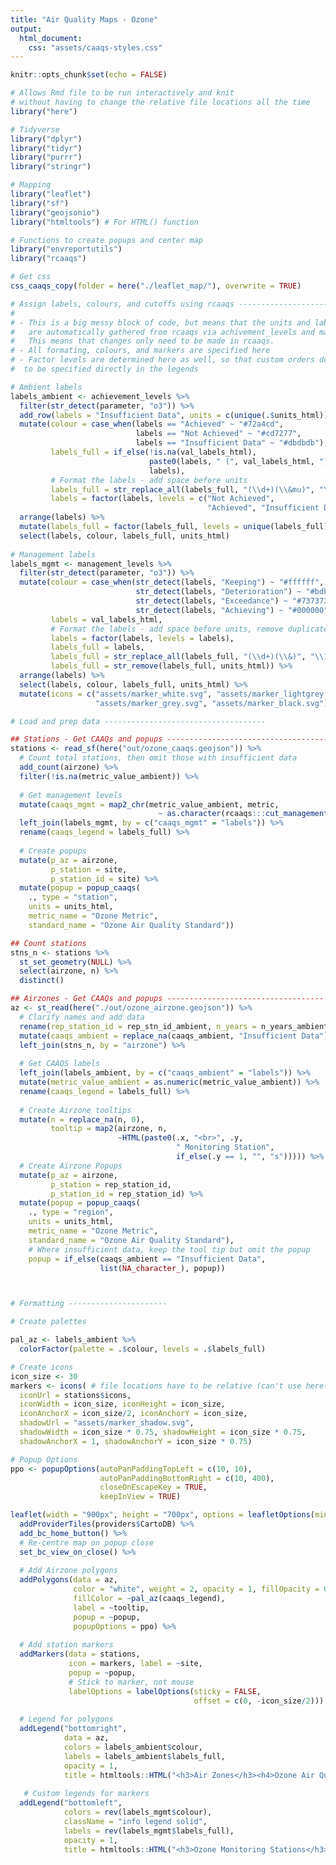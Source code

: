```yaml
---
title: "Air Quality Maps - Ozone"
output: 
  html_document:
    css: "assets/caaqs-styles.css"
---
```


```r
knitr::opts_chunk$set(echo = FALSE)

# Allows Rmd file to be run interactively and knit 
# without having to change the relative file locations all the time
library("here") 

# Tidyverse
library("dplyr")
library("tidyr")
library("purrr")
library("stringr")

# Mapping
library("leaflet")
library("sf")
library("geojsonio")
library("htmltools") # For HTML() function

# Functions to create popups and center map
library("envreportutils")
library("rcaaqs")

# Get css
css_caaqs_copy(folder = here("./leaflet_map/"), overwrite = TRUE)

# Assign labels, colours, and cutoffs using rcaaqs ----------------------------
#
# - This is a big messy block of code, but means that the units and labels
#   are automatically gathered from rcaaqs via achivement_levels and management_levels.
#   This means that changes only need to be made in rcaaqs.
# - All formating, colours, and markers are specified here
# - Factor levels are determined here as well, so that custom orders don't need
#  to be specified directly in the legends

# Ambient labels
labels_ambient <- achievement_levels %>%
  filter(str_detect(parameter, "o3")) %>%
  add_row(labels = "Insufficient Data", units = c(unique(.$units_html))) %>%
  mutate(colour = case_when(labels == "Achieved" ~ "#72a4cd",
                            labels == "Not Achieved" ~ "#cd7277",
                            labels == "Insufficient Data" ~ "#dbdbdb"),
         labels_full = if_else(!is.na(val_labels_html), 
                               paste0(labels, " (", val_labels_html, ")"),
                               labels),
         # Format the labels - add space before units
         labels_full = str_replace_all(labels_full, "(\\d+)(\\&mu)", "\\1 \\2"),
         labels = factor(labels, levels = c("Not Achieved", 
                                            "Achieved", "Insufficient Data"))) %>%
  arrange(labels) %>%
  mutate(labels_full = factor(labels_full, levels = unique(labels_full))) %>%
  select(labels, colour, labels_full, units_html)
  
# Management labels
labels_mgmt <- management_levels %>%
  filter(str_detect(parameter, "o3")) %>%
  mutate(colour = case_when(str_detect(labels, "Keeping") ~ "#ffffff",
                            str_detect(labels, "Deterioration") ~ "#bdbdbd",
                            str_detect(labels, "Exceedance") ~ "#737373",
                            str_detect(labels, "Achieving") ~ "#000000"),
         labels = val_labels_html,
         # Format the labels - add space before units, remove duplicate units
         labels = factor(labels, levels = labels),
         labels_full = labels,
         labels_full = str_replace_all(labels_full, "(\\d+)(\\&)", "\\1 \\2"),
         labels_full = str_remove(labels_full, units_html)) %>%
  arrange(labels) %>%
  select(labels, colour, labels_full, units_html) %>%
  mutate(icons = c("assets/marker_white.svg", "assets/marker_lightgrey.svg", 
                   "assets/marker_grey.svg", "assets/marker_black.svg"))

# Load and prep data ------------------------------------

## Stations - Get CAAQs and popups ---------------------------------------
stations <- read_sf(here("out/ozone_caaqs.geojson")) %>%
  # Count total stations, then omit those with insufficient data
  add_count(airzone) %>%
  filter(!is.na(metric_value_ambient)) %>%
  
  # Get management levels
  mutate(caaqs_mgmt = map2_chr(metric_value_ambient, metric,
                                 ~ as.character(rcaaqs:::cut_management(.x, .y,"breaks_h")))) %>%
  left_join(labels_mgmt, by = c("caaqs_mgmt" = "labels")) %>%
  rename(caaqs_legend = labels_full) %>%
  
  # Create popups
  mutate(p_az = airzone,
         p_station = site,
         p_station_id = site) %>%
  mutate(popup = popup_caaqs(
    ., type = "station", 
    units = units_html,
    metric_name = "Ozone Metric",
    standard_name = "Ozone Air Quality Standard"))

## Count stations
stns_n <- stations %>%
  st_set_geometry(NULL) %>%
  select(airzone, n) %>%
  distinct()

## Airzones - Get CAAQs and popups -----------------------------------
az <- st_read(here("./out/ozone_airzone.geojson")) %>%
  # Clarify names and add data
  rename(rep_station_id = rep_stn_id_ambient, n_years = n_years_ambient) %>%
  mutate(caaqs_ambient = replace_na(caaqs_ambient, "Insufficient Data")) %>%
  left_join(stns_n, by = "airzone") %>%
  
  # Get CAAQS labels
  left_join(labels_ambient, by = c("caaqs_ambient" = "labels")) %>%
  mutate(metric_value_ambient = as.numeric(metric_value_ambient)) %>%
  rename(caaqs_legend = labels_full) %>%
  
  # Create Airzone tooltips
  mutate(n = replace_na(n, 0),
         tooltip = map2(airzone, n, 
                        ~HTML(paste0(.x, "<br>", .y, 
                                     " Monitoring Station", 
                                     if_else(.y == 1, "", "s"))))) %>%
  # Create Airzone Popups
  mutate(p_az = airzone,
         p_station = rep_station_id,
         p_station_id = rep_station_id) %>%
  mutate(popup = popup_caaqs(
    ., type = "region", 
    units = units_html,
    metric_name = "Ozone Metric",
    standard_name = "Ozone Air Quality Standard"), 
    # Where insufficient data, keep the tool tip but omit the popup
    popup = if_else(caaqs_ambient == "Insufficient Data", 
                    list(NA_character_), popup))



# Formatting ----------------------

# Create palettes

pal_az <- labels_ambient %>%
  colorFactor(palette = .$colour, levels = .$labels_full)

# Create icons
icon_size <- 30
markers <- icons( # file locations have to be relative (can't use here())
  iconUrl = stations$icons,
  iconWidth = icon_size, iconHeight = icon_size,
  iconAnchorX = icon_size/2, iconAnchorY = icon_size,
  shadowUrl = "assets/marker_shadow.svg",
  shadowWidth = icon_size * 0.75, shadowHeight = icon_size * 0.75,
  shadowAnchorX = 1, shadowAnchorY = icon_size * 0.75)

# Popup Options
ppo <- popupOptions(autoPanPaddingTopLeft = c(10, 10),
                    autoPanPaddingBottomRight = c(10, 400),
                    closeOnEscapeKey = TRUE, 
                    keepInView = TRUE)
```


```r
leaflet(width = "900px", height = "700px", options = leafletOptions(minZoom = 5)) %>% 
  addProviderTiles(providers$CartoDB) %>%
  add_bc_home_button() %>%
  # Re-centre map on popup close
  set_bc_view_on_close() %>%
  
  # Add Airzone polygons
  addPolygons(data = az, 
              color = "white", weight = 2, opacity = 1, fillOpacity = 0.7,
              fillColor = ~pal_az(caaqs_legend),
              label = ~tooltip, 
              popup = ~popup,
              popupOptions = ppo) %>%
  
  # Add station markers
  addMarkers(data = stations,
             icon = markers, label = ~site, 
             popup = ~popup,
             # Stick to marker, not mouse
             labelOptions = labelOptions(sticky = FALSE, 
                                         offset = c(0, -icon_size/2))) %>%
  
  # Legend for polygons
  addLegend("bottomright",
            data = az,
            colors = labels_ambient$colour, 
            labels = labels_ambient$labels_full,
            opacity = 1, 
            title = htmltools::HTML("<h3>Air Zones</h3><h4>Ozone Air Quality Standard</h4>")) %>%
  
   # Custom legends for markers
  addLegend("bottomleft",
            colors = rev(labels_mgmt$colour),
            className = "info legend solid",
            labels = rev(labels_mgmt$labels_full),
            opacity = 1,
            title = htmltools::HTML("<h3>Ozone Monitoring Stations</h3><h4>Ozone Metric</h4>"))

```